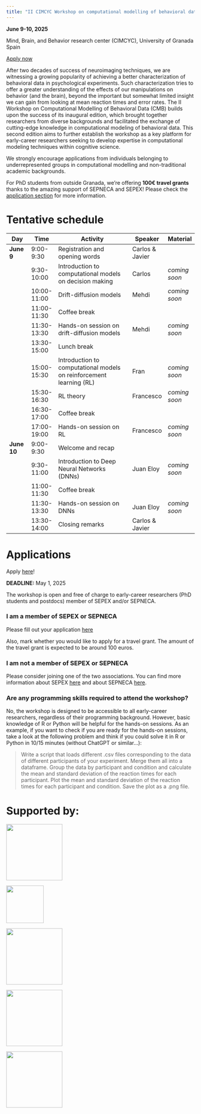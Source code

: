 ```yaml
---
title: "II CIMCYC Workshop on computational modelling of behavioral data (CMB)"
---
```


:::{.callout-note title="When and where?"}

**June 9-10, 2025**

Mind, Brain, and Behavior research center (CIMCYC), University of Granada Spain

[Apply now](https://forms.gle/DyJdW7J8uFJ4iPoA6)
:::


After two decades of success of neuroimaging techniques, we are witnessing a growing popularity of achieving a better characterization of behavioral data in psychological experiments. Such characterization tries to offer a greater understanding of the effects of our manipulations on behavior (and the brain), beyond the important but somewhat limited insight we can gain from looking at mean reaction times and error rates. The II Workshop on Computational Modelling of Behavioral Data (CMB) builds upon the success of its inaugural edition, which brought together researchers from diverse backgrounds and facilitated the exchange of cutting-edge knowledge in computational modeling of behavioral data. This second edition aims to further establish the workshop as a key platform for early-career researchers seeking to develop expertise in computational modeling techniques within cognitive science.

We strongly encourage applications from individuals belonging to underrepresented groups in computational modelling and non-traditional academic backgrounds.

For PhD students from outside Granada, we're offering **100€ travel grants** thanks to the amazing support of SEPNECA and SEPEX! Please check the [application section](#applications) for more information.


# Tentative schedule

| **Day**    | **Time**    | **Activity**                                 | **Speaker** | **Material** |
|------------|-------------|----------------------------------------------|-------------|--------------|
| **June 9** | 9:00-9:30   | Registration and opening words               |       Carlos & Javier      |              |
|            | 9:30-10:00  | Introduction to computational models on decision making |      Carlos       |         *coming soon*     |
|            | 10:00-11:00 | Drift-diffusion models                       |       Mehdi      |        *coming soon*      |
|            | 11:00-11:30 | Coffee break                                 |             |              |
|            | 11:30-13:30 | Hands-on session on drift-diffusion models   |      Mehdi       |          *coming soon*    |
|            | 13:30-15:00 | Lunch break                                  |             |              |
|            | 15:00-15:30 | Introduction to computational models on reinforcement learning (RL) |      Fran       |       *coming soon*       |
|            | 15:30-16:30 | RL theory                                    |     Francesco        |        *coming soon*      |
|            | 16:30-17:00 | Coffee break                                 |             |              |
|            | 17:00-19:00 | Hands-on session on RL                       |      Francesco       |         *coming soon*     |
| **June 10** | 9:00-9:30   | Welcome and recap                            |             |              |
|            | 9:30-11:00  | Introduction to Deep Neural Networks (DNNs)  |       Juan Eloy      |         *coming soon*     |
|            | 11:00-11:30 | Coffee break                                 |             |              |
|            | 11:30-13:30 | Hands-on session on DNNs                     |       Juan Eloy      |          *coming soon*    |
|            | 13:30-14:00 | Closing remarks                              |     Carlos & Javier       |              |

# Applications

:::{.callout-important}

Apply [here](https://forms.gle/DyJdW7J8uFJ4iPoA6)!

**DEADLINE:**  May 1, 2025

:::

The workshop is open and free of charge to early-career researchers (PhD students and postdocs) member of SEPEX and/or SEPNECA.

### I am a member of SEPEX or SEPNECA
Please fill out your application [here](https://forms.gle/DyJdW7J8uFJ4iPoA6)

Also, mark whether you would like to apply for a travel grant. The amount of the travel grant is expected to be around 100 euros.

### I am not a member of SEPEX or SEPNECA
Please consider joining one of the two associations. You can find more information about SEPEX [here](https://websepex.com/) and about SEPNECA [here](https://sepneca.es/).

### Are any programming skills required to attend the workshop?
No, the workshop is designed to be accessible to all early-career researchers, regardless of their programming background. However, basic knowledge of R or Python will be helpful for the hands-on sessions. As an example, if you want to check if you are ready for the hands-on sessions, take a look at the following problem and think if you could solve it in R or Python in 10/15 minutes (without ChatGPT or similar...):

> Write a script that loads different .csv files corresponding to the data of different participants of your experiment. Merge them all into a dataframe. Group the data by participant and condition and calculate the mean and standard deviation of the reaction times for each participant. Plot the mean and standard deviation of the reaction times for each participant and condition. Save the plot as a .png file.


# Supported by:

::: {.grid}

::: {.g-col-2}
![](https://appesepexmeeting.appe.pt/wp-content/uploads/2019/12/LOGO-SEPEX-1-768x461.png){width=150px}

:::


::: {.g-col-2}
![](https://sepneca.es/wp-content/uploads/2016/11/Simbolo-300x300.png){width=100px}

:::

::: {.g-col-2}
![](https://cimcyc.ugr.es/sites/centros/cimcyc/public/color/ugr-9b30b5ce/logo.svg){width=150px}

:::

::: {.g-col-2}
![](https://cimcyc.ugr.es/sites/centros/cimcyc/public/template-extra/logo-cimcyc.png){width=150px}

:::

::: {.g-col-2}
![](https://cimcyc.ugr.es/sites/centros/cimcyc/public/template-extra/excelencia-maria-maeztu.png){width=150px}

:::


:::
